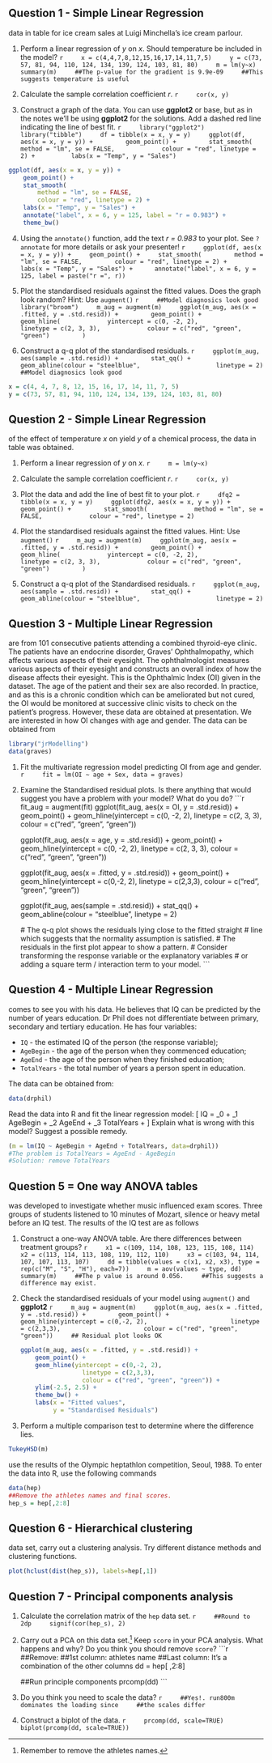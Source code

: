 ## Question 1 - Simple Linear Regression

\newthought{Consider the} data in table \ref{T1} for ice cream sales at Luigi
Minchella's ice cream parlour.

1. Perform a linear regression of $y$ on $x$. Should temperature be included
in the model?
    ```r
    x = c(4,4,7,8,12,15,16,17,14,11,7,5)
    y = c(73, 57, 81, 94, 110, 124, 134, 139, 124, 103, 81, 80)
    m = lm(y~x)
    summary(m)
    ##The p-value for the gradient is 9.9e-09
    ##This suggests temperature is useful
    ```

2. Calculate the sample correlation coefficient $r$.
    ```r
    cor(x, y)
    ```

3. Construct a graph of the data. You can use **ggplot2** or base, but as in the notes we'll be using **ggplot2** for the solutions. Add a dashed red line indicating the line
of best fit.
    ```r
    library("ggplot2")
    library("tibble")
    df = tibble(x = x, y = y)
    ggplot(df, aes(x = x, y = y)) +
        geom_point() +
        stat_smooth(
            method = "lm", se = FALSE,
            colour = "red", linetype = 2) + 
        labs(x = "Temp", y = "Sales")
    ```

```r
ggplot(df, aes(x = x, y = y)) +
    geom_point() +
    stat_smooth(
        method = "lm", se = FALSE,
        colour = "red", linetype = 2) + 
    labs(x = "Temp", y = "Sales") + 
    annotate("label", x = 6, y = 125, label = "r = 0.983") + 
    theme_bw()
```

4. Using the `annotate()` function, add the text *r = 0.983* to your plot. See `?annotate` for more details or ask your presenter!
    ```r
    ggplot(df, aes(x = x, y = y)) +
    geom_point() +
    stat_smooth(
        method = "lm", se = FALSE,
        colour = "red", linetype = 2) + 
    labs(x = "Temp", y = "Sales") + 
    annotate("label", x = 6, y = 125, label = paste("r =", r))
    ```

5. Plot the standardised residuals against the fitted values. Does the graph
look random? Hint: Use `augment()`
    ```r
    ##Model diagnosics look good
    library("broom")
    m_aug = augment(m)
    ggplot(m_aug, aes(x = .fitted, y = .std.resid)) +
        geom_point() +
        geom_hline(
            yintercept = c(0, -2, 2),
            linetype = c(2, 3, 3),
            colour = c("red", "green", "green")
        )
    ```

6. Construct a q-q plot of the standardised residuals.
    ```r
    ggplot(m_aug, aes(sample = .std.resid)) +
        stat_qq() +
        geom_abline(colour = "steelblue",
                    linetype = 2) 
    ##Model diagnosics look good
    ```

```r
x = c(4, 4, 7, 8, 12, 15, 16, 17, 14, 11, 7, 5)
y = c(73, 57, 81, 94, 110, 124, 134, 139, 124, 103, 81, 80)
```

## Question 2 - Simple Linear Regression

\newthought{In a study} of the effect of temperature $x$ on yield $y$ of a chemical process, the data in table \ref{T2} was obtained.

1. Perform a linear regression of $y$ on $x$.
    ```r
    m = lm(y~x)
    ```

2. Calculate the sample correlation coefficient $r$.
    ```r
    cor(x, y)
    ```
3. Plot the data and add the line of best fit to your plot.
    ```r
    dfq2 = tibble(x = x, y = y)
    ggplot(dfq2, aes(x = x, y = y)) +
        geom_point() +
        stat_smooth(
            method = "lm", se = FALSE,
            colour = "red", linetype = 2) 
    ```

4. Plot the standardised residuals against the fitted values. Hint: Use `augment()`
    ```r
    m_aug = augment(m)
    ggplot(m_aug, aes(x = .fitted, y = .std.resid)) +
        geom_point() +
        geom_hline(
            yintercept = c(0, -2, 2),
            linetype = c(2, 3, 3),
            colour = c("red", "green", "green")
        )
    ```

5. Construct a q-q plot of the Standardised residuals.
    ```r
    ggplot(m_aug, aes(sample = .std.resid)) +
        stat_qq() +
        geom_abline(colour = "steelblue",
                    linetype = 2) 
    ```


\begin{table}[h]
\resizebox{1.05\textwidth}{!}{
\centering
\begin{tabular}{@{}l llllll llllll@{}}
\toprule
Month  &Jan	&Feb	&Mar	&Apr	&May	&Jun	&Jul	&Aug	&Sep
&Oct	&Nov	&Dec \\ 
\midrule
$x$, $^\textrm{o}$C&4&4	&7	&8	&12	&15	&16	&17	&14	&11	&7	&5	\\
$y$, $\pounds$000's&73&57&81	&94	&110	&124	&134	&139	&124
&103	&81	&80 \\ 
\bottomrule
\end{tabular}}
\caption{Monthly sales data from Luigi Minchella's ice
cream parlour.}\label{T1}
\end{table}
\begin{table}[b]
\centering
\begin{tabular}{@{}l llllll llllll@{}}
\toprule
$x$  & 25 & 26 & 27 & 28 & 29 & 30 & 31 & 32 & 33 & 34 & 35 & 36 \\
\midrule
$y$  & 10 & 16 & 13 & 17 & 20 & 18 & 19 & 23 & 25 & 22 & 29 & 26 \\ 
\bottomrule
\end{tabular}
\caption{Twelve measurements from a study of temperature on yield.}\label{T2}
\end{table}


\clearpage

## Question 3 - Multiple Linear Regression

\newthought{The data} are from 101 consecutive patients attending a combined
thyroid-eye clinic. The patients have an endocrine disorder, Graves'
Ophthalmopathy, which affects various aspects of their eyesight. The
ophthalmologist measures various aspects of their eyesight and constructs an
overall index of how the disease affects their eyesight. This is the
Ophthalmic Index (OI) given in the dataset. The age of the patient and their
sex are also recorded. In practice, and as this is a chronic condition which
can be ameliorated but not cured, the OI would be monitored at successive
clinic visits to check on the patient's progress. However, these data are
obtained at presentation. We are interested in how OI changes with age and
gender. The data can be obtained from
```r
library("jrModelling")
data(graves)
```

1. Fit the multivariate regression model predicting OI from age and gender.
    ```r
    fit = lm(OI ~ age + Sex, data = graves)
    ```

2. Examine the Standardised residual plots. Is there anything that would
suggest you have a problem with your model? What do you do?
    ```r
    fit_aug = augment(fit)
    ggplot(fit_aug, aes(x = OI,
                        y = .std.resid)) +
        geom_point() +
        geom_hline(yintercept = c(0, -2, 2),
                   linetype = c(2, 3, 3),
                   colour = c("red", "green", "green"))

    ggplot(fit_aug, aes(x = age, 
                        y = .std.resid)) +
        geom_point() +
        geom_hline(yintercept = c(0, -2, 2),
                   linetype = c(2, 3, 3),
                   colour = c("red", "green", "green"))
    
    ggplot(fit_aug, aes(x = .fitted, y = .std.resid)) +
        geom_point() + 
        geom_hline(yintercept = c(0,-2, 2), 
                     linetype = c(2,3,3), 
                     colour = c("red", "green", "green"))
    
    ggplot(fit_aug, aes(sample = .std.resid)) +
        stat_qq() +
        geom_abline(colour = "steelblue",
                    linetype = 2)
    
    # The q-q plot shows the residuals lying close to the fitted straight 
    # line which suggests that the normality assumption is satisfied.
    # The residuals in the first plot appear to show a pattern. 
    # Consider transforming the response variable or the explanatory variables
    # or adding a square term / interaction term to your model.
    ```

## Question 4 - Multiple Linear Regression

\newthought{Dr Phil} comes to see you with his data. He believes that IQ can be
predicted by the number of years education. Dr Phil does not differentiate
between primary, secondary and tertiary education. He has four variables:

- `IQ` - the estimated IQ of the person (the response variable);
- `AgeBegin` - the age of the person when they commenced education;
- `AgeEnd` - the age of the person when they finished education;
- `TotalYears` - the total number of years a person spent in education.

The data can be obtained from:
```r
data(drphil)
```

Read the data into R and fit the linear regression model:
\[
IQ = \beta_0 + \beta_1 AgeBegin + \beta_2 AgeEnd + \beta_3 TotalYears + \epsilon
\]
Explain what is wrong with this model? Suggest a possible remedy. 
```r
(m = lm(IQ ~ AgeBegin + AgeEnd + TotalYears, data=drphil))
#The problem is TotalYears = AgeEnd - AgeBegin
#Solution: remove TotalYears
```


## Question 5 = One way ANOVA tables

\newthought{A pilot study} was developed to investigate whether music
influenced exam scores. Three groups of students listened to 10 minutes of
Mozart, silence or heavy metal before an IQ test. The results of the IQ test
are as follows

\begin{table}[h]
\centering
\begin{tabular}{@{}l lllllll@{}}
\toprule
Mozart &  109 & 114 &  108 &  123 &  115 &  108 & 114\\
Silence & 113 & 114 &  113 &  108 &  119 &  112 & 110 \\
Heavy Metal & 103  & 94   &114 &  107 &  107 &  113 & 107\\
\bottomrule
\end{tabular}
\caption{Results from the study on how music affects examination performance.}
\end{table}

1. Construct a one-way ANOVA table. Are there differences between treatment groups?
    ```r
    x1 = c(109, 114, 108, 123, 115, 108, 114)
    x2 = c(113, 114, 113, 108, 119, 112, 110)
    x3 = c(103, 94, 114, 107, 107, 113, 107)
    dd = tibble(values = c(x1, x2, x3), type = rep(c("M", "S", "H"), each=7))
    m = aov(values ~ type, dd)
    summary(m)
    ##The p value is around 0.056.
    ##This suggests a difference may exist.
    ```

2. Check the standardised residuals of your model using `augment()` and **ggplot2**
    ```r
    m_aug = augment(m)
    ggplot(m_aug, aes(x = .fitted, y = .std.resid)) +
        geom_point() + 
        geom_hline(yintercept = c(0,-2, 2), 
                     linetype = c(2,3,3), 
                     colour = c("red", "green", "green"))
    ## Residual plot looks OK
    ```

    ```r
    ggplot(m_aug, aes(x = .fitted, y = .std.resid)) +
        geom_point() + 
        geom_hline(yintercept = c(0,-2, 2), 
                     linetype = c(2,3,3), 
                     colour = c("red", "green", "green")) +
        ylim(-2.5, 2.5) +
        theme_bw() +
        labs(x = "Fitted values",
             y = "Standardised Residuals")
    ```

3. Perform a multiple comparison test to determine where the difference lies.
```r
TukeyHSD(m)
```




\newthought{The following sections} use the results of the Olympic heptathlon
competition, Seoul, 1988. To enter the data into R, use the following commands
```r
data(hep)
##Remove the athletes names and final scores.
hep_s = hep[,2:8]
```

## Question 6 - Hierarchical clustering

\newthought{Using the heptathlon} data set, carry out a clustering analysis. Try
different distance methods and clustering functions.

```r
plot(hclust(dist(hep_s)), labels=hep[,1])
```

## Question 7 - Principal components analysis

1. Calculate the correlation matrix of the `hep` data set.
    ```r
    ##Round to 2dp
    signif(cor(hep_s), 2)
    ```

2. Carry out a PCA on this data set.^[Remember to remove the
athletes names.] Keep `score` in your PCA analysis. What happens and why? Do you think
you should remove `score`?
    ```r
    ##Remove:
    ##1st column: athletes name
    ##Last column: It's a combination of the other columns
    dd = hep[ ,2:8]
    
    ##Run principle components
    prcomp(dd)
    ```

3. Do you think you need to scale the data?
    ```r
    ##Yes!. run800m dominates the loading since
    ##the scales differ
    ```

4. Construct a biplot of the data.
    ```r
    prcomp(dd, scale=TRUE)
    biplot(prcomp(dd, scale=TRUE))
    ```